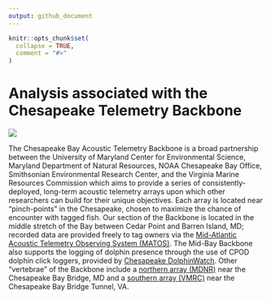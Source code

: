 ```yaml
---
output: github_document
---
```


<!-- README.md is generated from README.Rmd. Please edit that file -->

```r
knitr::opts_chunk$set(
  collapse = TRUE,
  comment = "#>"
)
```

# Analysis associated with the Chesapeake Telemetry Backbone

![](Figures and Animations/midbay.gif)

The Chesapeake Bay Acoustic Telemetry Backbone is a broad partnership between the University of Maryland Center for Environmental Science, Maryland Department of Natural Resources, NOAA Chesapeake Bay Office, Smithsonian Environmental Research Center, and the Virginia Marine Resources Commission which aims to provide a series of consistently-deployed, long-term acoustic telemetry arrays upon which other researchers can build for their unique objectives. Each array is located near “pinch-points” in the Chesapeake, chosen to maximize the chance of encounter with tagged fish. Our section of the Backbone is located in the middle stretch of the Bay between Cedar Point and Barren Island, MD; recorded data are provided freely to tag owners via the [Mid-Atlantic Acoustic Telemetry Observing System (MATOS)](https://matos.asascience.com/project/detail/161). The Mid-Bay Backbone also supports the logging of dolphin presence through the use of CPOD dolphin click loggers, provided by [Chesapeake DolphinWatch](https://chesapeakedolphinwatch.org/). Other "vertebrae" of the Backbone include a [northern array (MDNR)](https://matos.asascience.com/project/detail/181) near the Chesapeake Bay Bridge, MD and a [southern array (VMRC)](https://matos.asascience.com/project/detail/164) near the Chesapeake Bay Bridge Tunnel, VA.